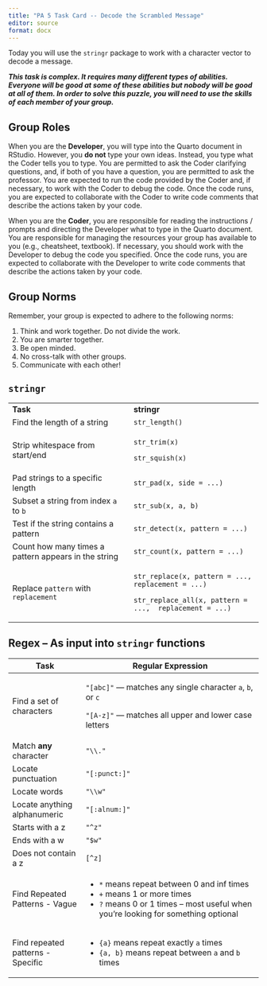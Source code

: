 ```yaml
---
title: "PA 5 Task Card -- Decode the Scrambled Message"
editor: source
format: docx
---
```


Today you will use the `stringr` package to work with a character vector to decode a message.

***This task is complex. It requires many different types of abilities. Everyone will be good at some of these abilities but nobody will be good at all of them. In order to solve this puzzle, you will need to use the skills of each member of your group.***

## Group Roles

When you are the **Developer**, you will type into the Quarto document in RStudio. However, you **do not** type your own ideas. Instead, you type what the Coder tells you to type. You are permitted to ask the Coder clarifying questions, and, if both of you have a question, you are permitted to ask the professor. You are expected to run the code provided by the Coder and, if necessary, to work with the Coder to debug the code. Once the code runs, you are expected to collaborate with the Coder to write code comments that describe the actions taken by your code.

When you are the **Coder**, you are responsible for reading the instructions / prompts and directing the Developer what to type in the Quarto document. You are responsible for managing the resources your group has available to you (e.g., cheatsheet, textbook). If necessary, you should work with the Developer to debug the code you specified. Once the code runs, you are expected to collaborate with the Developer to write code comments that describe the actions taken by your code.

## Group Norms

Remember, your group is expected to adhere to the following norms:

1.  Think and work together. Do not divide the work.
2.  You are smarter together.
3.  Be open minded.
4.  No cross-talk with other groups.
5.  Communicate with each other!

\newpage

## `stringr`

+------------------------------------------------------+---------------------------------------------------------+
| **Task**                                             | **stringr**                                             |
+------------------------------------------------------+---------------------------------------------------------+
| Find the length of a string                          | `str_length()`                                          |
+------------------------------------------------------+---------------------------------------------------------+
| Strip whitespace from start/end                      | `str_trim(x)`                                           |
|                                                      |                                                         |
|                                                      | `str_squish(x)`                                         |
+------------------------------------------------------+---------------------------------------------------------+
| Pad strings to a specific length                     | `str_pad(x, side = ...)`                                |
+------------------------------------------------------+---------------------------------------------------------+
| Subset a string from index `a` to `b`                | `str_sub(x, a, b)`                                      |
+------------------------------------------------------+---------------------------------------------------------+
| Test if the string contains a pattern                | `str_detect(x, pattern = ...)`                          |
+------------------------------------------------------+---------------------------------------------------------+
| Count how many times a pattern appears in the string | `str_count(x, pattern = ...)`                           |
+------------------------------------------------------+---------------------------------------------------------+
| Replace `pattern` with `replacement`                 | `str_replace(x, pattern = ...,  replacement = ...)`     |
|                                                      |                                                         |
|                                                      | `str_replace_all(x, pattern = ...,  replacement = ...)` |
+------------------------------------------------------+---------------------------------------------------------+

## Regex – As input into `stringr` functions

+-----------------------------------+--------------------------------------------------------------------------------------+
| Task                              | Regular Expression                                                                   |
+===================================+======================================================================================+
| Find a set of characters          | `"[abc]"` — matches any single character `a`, `b`, or `c`                            |
|                                   |                                                                                      |
|                                   | `"[A-z]"` — matches all upper and lower case letters                                 |
+-----------------------------------+--------------------------------------------------------------------------------------+
| Match **any** character           | `"\\."`                                                                              |
+-----------------------------------+--------------------------------------------------------------------------------------+
| Locate punctuation                | `"[:punct:]"`                                                                        |
+-----------------------------------+--------------------------------------------------------------------------------------+
| Locate words                      | `"\\w"`                                                                              |
+-----------------------------------+--------------------------------------------------------------------------------------+
| Locate anything alphanumeric      | `"[:alnum:]"`                                                                        |
+-----------------------------------+--------------------------------------------------------------------------------------+
| Starts with a z                   | `"^z"`                                                                               |
+-----------------------------------+--------------------------------------------------------------------------------------+
| Ends with a w                     | `"$w"`                                                                               |
+-----------------------------------+--------------------------------------------------------------------------------------+
| Does not contain a z              | `[^z]`                                                                               |
+-----------------------------------+--------------------------------------------------------------------------------------+
| Find Repeated Patterns - Vague    | -   `*` means repeat between 0 and inf times                                         |
|                                   | -   `+` means 1 or more times                                                        |
|                                   | -   `?` means 0 or 1 times -- most useful when you're looking for something optional |
+-----------------------------------+--------------------------------------------------------------------------------------+
| Find repeated patterns - Specific | -   `{a}` means repeat exactly `a` times                                             |
|                                   | -   `{a, b}` means repeat between `a` and `b` times                                  |
+-----------------------------------+--------------------------------------------------------------------------------------+
